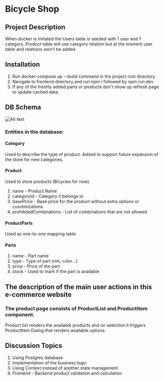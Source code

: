 
# Bicycle Shop

## Project Description
When docker is initiated the Users table is seeded with 1 user and 1 category.
Product table will use category relation but at the moment user table and relations won't be added.

## Installation
1. Run docker-compose up --build command in the project root directory
2. Navigate to frontend directory and run npm i followed by npm run dev
3. If any of the freshly added parts or products don't show up refresh page to update cached data.

## DB Schema
![Alt text](https://i.imgur.com/y4jgA5O.png "DB Schema")
### Entities in the database:
#### Category
Used to describe the type of product.
Added to support future expansion of the store for new categories.
#### Product
Used to store products (Bicycles for now).
1. name - Product Name
2. categoryId - Category it belongs to
3. basePrice - Base price for the product without extra options or cusotmizations
4. prohibitedCombinations - List of combinations that are not allowed
#### ProductParts
Used as one-to-one mapping table
#### Parts
1. name - Part name
2. type - Type of part (rim, color...)
3. price - Price of the part
4. stock - Used to mark if the part is available

## The description of the main user actions in this e-commerce website
### The product page consists of ProductList and ProductItem component.
Product list renders the available products and on selection it triggers ProductItem Dialog that renders available options.



## Discussion Topics
  1. Using Postgres database
  2. Implementation of the business logic
  3. Using Context instead of another state management
  4. Frontend - Backend product validation and calculation
